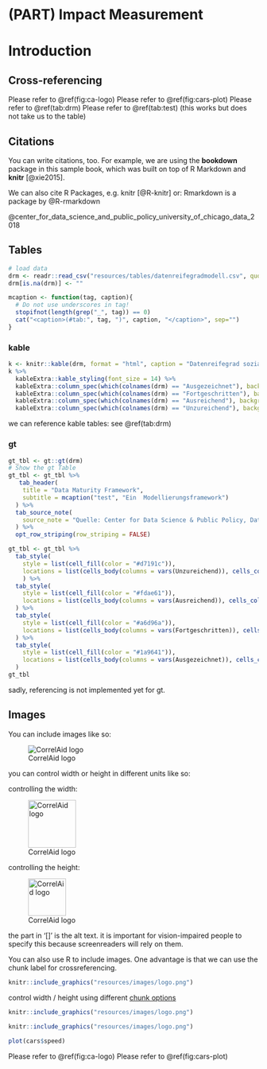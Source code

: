
#  (PART) Impact Measurement {-}

# Introduction {#impact-measurement}
## Cross-referencing

Please refer to \@ref(fig:ca-logo)
Please refer to \@ref(fig:cars-plot)
Please refer to \@ref(tab:drm)
Please refer to \@ref(tab:test) (this works but does not take us to the table)

## Citations
You can write citations, too. For example, we are using the **bookdown** package  in this sample book, which was built on top of R Markdown and **knitr** [@xie2015].

We can also cite R Packages, e.g. knitr [@R-knitr] or: Rmarkdown is a package by @R-rmarkdown

@center_for_data_science_and_public_policy_university_of_chicago_data_2018

## Tables 
```r
# load data 
drm <- readr::read_csv("resources/tables/datenreifegradmodell.csv", quote = "\"", na = c(""))
drm[is.na(drm)] <- ""
```

```r
mcaption <- function(tag, caption){
  # Do not use underscores in tag!
  stopifnot(length(grep("_", tag)) == 0)
  cat("<caption>(#tab:", tag, ")", caption, "</caption>", sep="")
}
```

### kable
```r
k <- knitr::kable(drm, format = "html", caption = "Datenreifegrad sozialer Organisationen")
k %>% 
  kableExtra::kable_styling(font_size = 14) %>% 
  kableExtra::column_spec(which(colnames(drm) == "Ausgezeichnet"), background = "#1a9641", include_thead = TRUE) %>% 
  kableExtra::column_spec(which(colnames(drm) == "Fortgeschritten"), background = "#a6d96a", include_thead = TRUE) %>% 
  kableExtra::column_spec(which(colnames(drm) == "Ausreichend"), background = "#fdae61", include_thead = TRUE) %>% 
  kableExtra::column_spec(which(colnames(drm) == "Unzureichend"), background = "#d7191c", include_thead = TRUE)

```
we can reference kable tables: see \@ref(tab:drm)

### gt

```r
gt_tbl <- gt::gt(drm)
# Show the gt Table
gt_tbl <- gt_tbl %>% 
   tab_header(
    title = "Data Maturity Framework",
    subtitle = mcaption("test", "Ein  Modellierungsframework")
  ) %>% 
  tab_source_note(
    source_note = "Quelle: Center for Data Science & Public Policy, Data Maturity Framework, University of Chicago."
  ) %>% 
  opt_row_striping(row_striping = FALSE) 

gt_tbl <- gt_tbl %>%   
  tab_style(
    style = list(cell_fill(color = "#d7191c")),
    locations = list(cells_body(columns = vars(Unzureichend)), cells_column_labels(vars(Unzureichend)))
    ) %>% 
  tab_style(
    style = list(cell_fill(color = "#fdae61")),
    locations = list(cells_body(columns = vars(Ausreichend)), cells_column_labels(vars(Ausreichend)))
  ) %>% 
  tab_style(
    style = list(cell_fill(color = "#a6d96a")),
    locations = list(cells_body(columns = vars(Fortgeschritten)), cells_column_labels(vars(Fortgeschritten)))
  ) %>% 
  tab_style(
    style = list(cell_fill(color = "#1a9641")),
    locations = list(cells_body(columns = vars(Ausgezeichnet)), cells_column_labels(vars(Ausgezeichnet)))
  )
gt_tbl 
```

sadly, referencing is not implemented yet for gt. 


## Images

You can include images like so:
 
![CorrelAid logo](resources/images/logo.png)

you can control width or height in different units like so: 

controlling the width:

![CorrelAid logo](resources/images/logo.png){width=1in}

controlling the height:

![CorrelAid logo](resources/images/logo.png){height=2cm}

the part in '[]' is the alt text. it is important for vision-impaired people to specify this because screenreaders will rely on them. 


You can also use R to include images. One advantage is that we can use the chunk label for crossreferencing. 
```r
knitr::include_graphics("resources/images/logo.png")
```

control width / height using different [chunk options](https://yihui.org/knitr/options/#plots) 
```r
knitr::include_graphics("resources/images/logo.png")
```

```r
knitr::include_graphics("resources/images/logo.png")
```

```r
plot(cars$speed)
```

Please refer to \@ref(fig:ca-logo)
Please refer to \@ref(fig:cars-plot)
